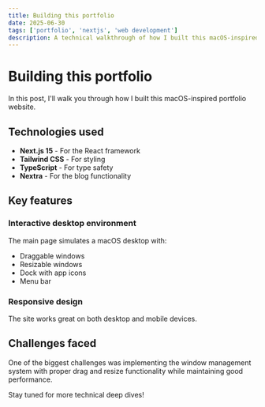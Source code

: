 ```yaml
---
title: Building this portfolio
date: 2025-06-30
tags: ['portfolio', 'nextjs', 'web development']
description: A technical walkthrough of how I built this macOS-inspired portfolio website using Next.js, TypeScript, and Tailwind CSS.
---
```


# Building this portfolio

In this post, I'll walk you through how I built this macOS-inspired portfolio website.

## Technologies used

- **Next.js 15** - For the React framework
- **Tailwind CSS** - For styling
- **TypeScript** - For type safety
- **Nextra** - For the blog functionality

## Key features

### Interactive desktop environment
The main page simulates a macOS desktop with:
- Draggable windows
- Resizable windows
- Dock with app icons
- Menu bar

### Responsive design
The site works great on both desktop and mobile devices.

## Challenges faced

One of the biggest challenges was implementing the window management system with proper drag and resize functionality while maintaining good performance.

Stay tuned for more technical deep dives!
